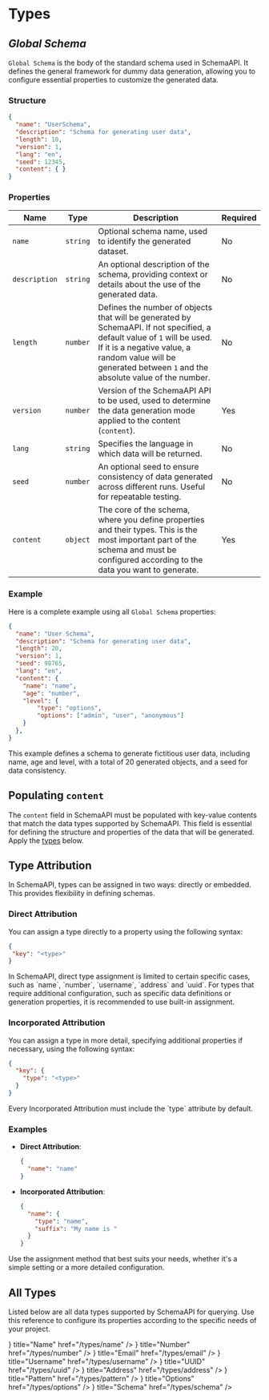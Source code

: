 # Types

## _Global Schema_

`Global Schema` is the body of the standard schema used in SchemaAPI. It defines the general framework for dummy data generation, allowing you to configure essential properties to customize the generated data.

### Structure

```json
{
  "name": "UserSchema",
  "description": "Schema for generating user data",
  "length": 10,
  "version": 1,
  "lang": "en",
  "seed": 12345,
  "content": { }
}
```

### Properties

| Name | Type | Description | Required |
| ------------- | -------- | ---------- | --------- |
| `name` | `string` | Optional schema name, used to identify the generated dataset. | No |
| `description` | `string` | An optional description of the schema, providing context or details about the use of the generated data. | No |
| `length` | `number` | Defines the number of objects that will be generated by SchemaAPI. If not specified, a default value of `1` will be used. If it is a negative value, a random value will be generated between `1` and the absolute value of the number. | No |
| `version` | `number` | Version of the SchemaAPI API to be used, used to determine the data generation mode applied to the content (`content`). | Yes |
| `lang` | `string` | Specifies the language in which data will be returned. | No |
| `seed` | `number` | An optional seed to ensure consistency of data generated across different runs. Useful for repeatable testing.  | No |
| `content` | `object` | The core of the schema, where you define properties and their types. This is the most important part of the schema and must be configured according to the data you want to generate. | Yes |

### Example

Here is a complete example using all `Global Schema` properties:

```json filename="User Schema"
{
  "name": "User Schema",
  "description": "Schema for generating user data",
  "length": 20,
  "version": 1,
  "seed": 98765,
  "lang": "en",
  "content": {
    "name": "name",
    "age": "number",
    "level": {
        "type": "options",
        "options": ["admin", "user", "anonymous"]
    }
  },
}
```

This example defines a schema to generate fictitious user data, including name, age and level, with a total of 20 generated objects, and a seed for data consistency.

## Populating `content`

The `content` field in SchemaAPI must be populated with key-value contents that match the data types supported by SchemaAPI. This field is essential for defining the structure and properties of the data that will be generated. Apply the [types](#all-types) below.

## Type Attribution

In SchemaAPI, types can be assigned in two ways: directly or embedded. This provides flexibility in defining schemas.

### Direct Attribution

You can assign a type directly to a property using the following syntax:

```json
{
 "key": "<type>"
}
```


<Callout type="warning" emoji="⚠️">
 In SchemaAPI, direct type assignment is limited to certain specific cases, such as `name`, `number`, `username`, `address` and `uuid`. For types that require additional configuration, such as specific data definitions or generation properties, it is recommended to use built-in assignment.
</Callout>

### Incorporated Attribution

You can assign a type in more detail, specifying additional properties if necessary, using the following syntax:

```json
{
  "key": {
    "type": "<type>"
  }
}
```

<Callout type="warning" emoji="⚠️">
  Every Incorporated Attribution must include the `type` attribute by default.
</Callout>

### Examples

- **Direct Attribution**:

  ```json
  {
    "name": "name"
  }
  ```

- **Incorporated Attribution**:

  ```json
  {
    "name": {
      "type": "name",
      "suffix": "My name is "
    }
  }
  ```

Use the assignment method that best suits your needs, whether it's a simple setting or a more detailed configuration.

## All Types

Listed below are all data types supported by SchemaAPI for querying. Use this reference to configure its properties according to the specific needs of your project.


<Cards>
    <Card icon={<CaseSensitive />} title="Name" href="/types/name" />
    <Card icon={<Hash />} title="Number" href="/types/number" />
    <Card icon={<AtSign />} title="Email" href="/types/email" />
    <Card icon={<User />} title="Username" href="/types/username" />
    <Card icon={<Fingerprint />} title="UUID" href="/types/uuid" />
    <Card icon={<Map />} title="Address" href="/types/address" />
    <Card icon={<Wand />} title="Pattern" href="/types/pattern" />
    <Card icon={<Dices />} title="Options" href="/types/options" />
    <Card icon={<TableProperties />} title="Schema" href="/types/schema" />
</Cards>